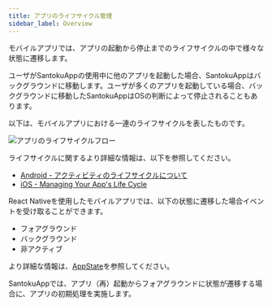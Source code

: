 ```yaml
---
title: アプリのライフサイクル管理
sidebar_label: Overview
---
```


モバイルアプリでは、アプリの起動から停止までのライフサイクルの中で様々な状態に遷移します。

ユーザがSantokuAppの使用中に他のアプリを起動した場合、SantokuAppはバックグラウンドに移動します。ユーザが多くのアプリを起動している場合、バックグラウンドに移動したSantokuAppはOSの判断によって停止されることもあります。

以下は、モバイルアプリにおける一連のライフサイクルを表したものです。

![アプリのライフサイクルフロー](app-life-cycle-flow.drawio.png)

<!--
TODO: 少なくとも、フローに出てくる状態の説明が必要だと思う。例えば、バックグラウンドと一時停止は何が違うのか。アクティブと非アクティブは何が違うのか。
      そもそも、フローに記載している状態の表現方法も変えたほうがいいかも。。。
-->

ライフサイクルに関するより詳細な情報は、以下を参照してください。

- [Android - アクティビティのライフサイクルについて](https://developer.android.com/guide/components/activities/activity-lifecycle?hl=ja)
- [iOS - Managing Your App's Life Cycle](https://developer.apple.com/documentation/uikit/app_and_environment/managing_your_app_s_life_cycle?language=objc)

React Nativeを使用したモバイルアプリでは、以下の状態に遷移した場合イベントを受け取ることができます。

- フォアグラウンド
- バックグラウンド
- 非アクティブ

<!--
TODO: React Nativeで管理しているアプリライフサイクルが、どうゆうユースケースの場合にその状態に変わるのかとかを整理した方がいいかも。
      例えば、アプリがフォアグラウンドの状態で、画面を回転したらどの状態に変わるのか。画面をオフにしたらどの状態に変わるのか。などなど
-->

より詳細な情報は、[AppState](https://reactnative.dev/docs/0.64/appstate#app-states)を参照してください。

SantokuAppでは、アプリ（再）起動からフォアグラウンドに状態が遷移する場合に、アプリの初期処理を実施します。
